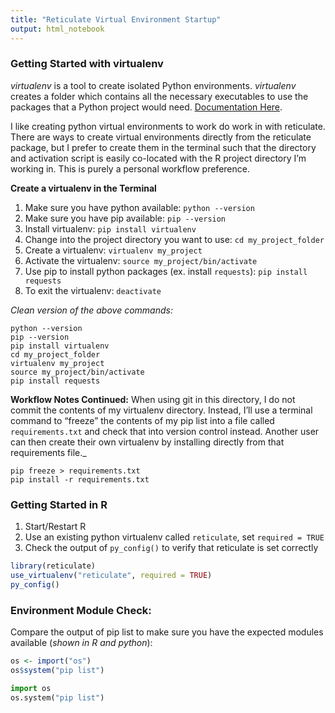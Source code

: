 ```yaml
---
title: "Reticulate Virtual Environment Startup"
output: html_notebook
---
```


### Getting Started with virtualenv

_virtualenv_ is a tool to create isolated Python environments. _virtualenv_ creates a folder which contains all the necessary executables to use the packages that a Python project would need. [Documentation Here](https://docs.python-guide.org/dev/virtualenvs/).

I like creating python virtual environments to work do work in with reticulate. There are ways to create virtual environments directly from the reticulate package, but I prefer to create them in the terminal such that the directory and activation script is easily co-located with the R project directory I'm working in. This is purely a personal workflow preference. 

**Create a virtualenv in the Terminal**

1. Make sure you have python available: `python --version`
2. Make sure you have pip available: `pip --version`
3. Install virtualenv: `pip install virtualenv`
4. Change into the project directory you want to use: `cd my_project_folder`
5. Create a virtualenv: `virtualenv my_project`
6. Activate the virtualenv: `source my_project/bin/activate`
7. Use pip to install python packages (ex. install `requests`): `pip install requests`
8. To exit the virtualenv: `deactivate`

_Clean version of the above commands:_
```
python --version
pip --version
pip install virtualenv
cd my_project_folder
virtualenv my_project
source my_project/bin/activate
pip install requests
```

**Workflow Notes Continued:** When using git in this directory, I do not commit the contents of my virtualenv directory. Instead, I'll use a terminal command to "freeze" the contents of my pip list into a file called `requirements.txt` and check that into version control instead. Another user can then create their own virtualenv by installing directly from that requirements file._

```
pip freeze > requirements.txt
pip install -r requirements.txt
```

### Getting Started in R

1. Start/Restart R
2. Use an existing python virtualenv called `reticulate`, set `required = TRUE`
3. Check the output of `py_config()` to verify that reticulate is set correctly

```r
library(reticulate)
use_virtualenv("reticulate", required = TRUE)
py_config()
```


### Environment Module Check:

Compare the output of pip list to make sure you have the expected modules available (_shown in R and python_):

```r
os <- import("os")
os$system("pip list")
```


```python
import os
os.system("pip list")
```


